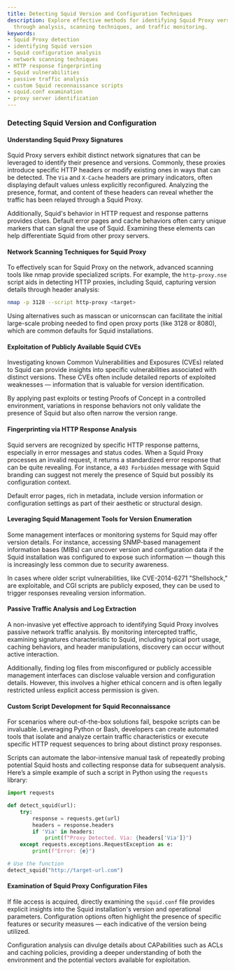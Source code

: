 ```yaml
---
title: Detecting Squid Version and Configuration Techniques
description: Explore effective methods for identifying Squid Proxy versions and configurations
  through analysis, scanning techniques, and traffic monitoring.
keywords:
- Squid Proxy detection
- identifying Squid version
- Squid configuration analysis
- network scanning techniques
- HTTP response fingerprinting
- Squid vulnerabilities
- passive traffic analysis
- custom Squid reconnaissance scripts
- squid.conf examination
- proxy server identification
---
```


### Detecting Squid Version and Configuration

#### Understanding Squid Proxy Signatures

Squid Proxy servers exhibit distinct network signatures that can be leveraged to identify their presence and versions. Commonly, these proxies introduce specific HTTP headers or modify existing ones in ways that can be detected. The `Via` and `X-Cache` headers are primary indicators, often displaying default values unless explicitly reconfigured. Analyzing the presence, format, and content of these headers can reveal whether the traffic has been relayed through a Squid Proxy.

Additionally, Squid's behavior in HTTP request and response patterns provides clues. Default error pages and cache behaviors often carry unique markers that can signal the use of Squid. Examining these elements can help differentiate Squid from other proxy servers.

#### Network Scanning Techniques for Squid Proxy

To effectively scan for Squid Proxy on the network, advanced scanning tools like nmap provide specialized scripts. For example, the `http-proxy.nse` script aids in detecting HTTP proxies, including Squid, capturing version details through header analysis:

```bash
nmap -p 3128 --script http-proxy <target>
```

Using alternatives such as masscan or unicornscan can facilitate the initial large-scale probing needed to find open proxy ports (like 3128 or 8080), which are common defaults for Squid installations.

#### Exploitation of Publicly Available Squid CVEs

Investigating known Common Vulnerabilities and Exposures (CVEs) related to Squid can provide insights into specific vulnerabilities associated with distinct versions. These CVEs often include detailed reports of exploited weaknesses — information that is valuable for version identification.

By applying past exploits or testing Proofs of Concept in a controlled environment, variations in response behaviors not only validate the presence of Squid but also often narrow the version range.

#### Fingerprinting via HTTP Response Analysis

Squid servers are recognized by specific HTTP response patterns, especially in error messages and status codes. When a Squid Proxy processes an invalid request, it returns a standardized error response that can be quite revealing. For instance, a `403 Forbidden` message with Squid branding can suggest not merely the presence of Squid but possibly its configuration context.

Default error pages, rich in metadata, include version information or configuration settings as part of their aesthetic or structural design.

#### Leveraging Squid Management Tools for Version Enumeration

Some management interfaces or monitoring systems for Squid may offer version details. For instance, accessing SNMP-based management information bases (MIBs) can uncover version and configuration data if the Squid installation was configured to expose such information — though this is increasingly less common due to security awareness.

In cases where older script vulnerabilities, like CVE-2014-6271 "Shellshock," are exploitable, and CGI scripts are publicly exposed, they can be used to trigger responses revealing version information.

#### Passive Traffic Analysis and Log Extraction

A non-invasive yet effective approach to identifying Squid Proxy involves passive network traffic analysis. By monitoring intercepted traffic, examining signatures characteristic to Squid, including typical port usage, caching behaviors, and header manipulations, discovery can occur without active interaction.

Additionally, finding log files from misconfigured or publicly accessible management interfaces can disclose valuable version and configuration details. However, this involves a higher ethical concern and is often legally restricted unless explicit access permission is given.

#### Custom Script Development for Squid Reconnaissance

For scenarios where out-of-the-box solutions fail, bespoke scripts can be invaluable. Leveraging Python or Bash, developers can create automated tools that isolate and analyze certain traffic characteristics or execute specific HTTP request sequences to bring about distinct proxy responses.

Scripts can automate the labor-intensive manual task of repeatedly probing potential Squid hosts and collecting response data for subsequent analysis. Here’s a simple example of such a script in Python using the `requests` library:

```python
import requests

def detect_squid(url):
    try:
        response = requests.get(url)
        headers = response.headers
        if 'Via' in headers:
            print(f"Proxy Detected. Via: {headers['Via']}")
    except requests.exceptions.RequestException as e:
        print(f"Error: {e}")

# Use the function
detect_squid("http://target-url.com")
```

#### Examination of Squid Proxy Configuration Files

If file access is acquired, directly examining the `squid.conf` file provides explicit insights into the Squid installation's version and operational parameters. Configuration options often highlight the presence of specific features or security measures — each indicative of the version being utilized.

Configuration analysis can divulge details about CAPabilities such as ACLs and caching policies, providing a deeper understanding of both the environment and the potential vectors available for exploitation.